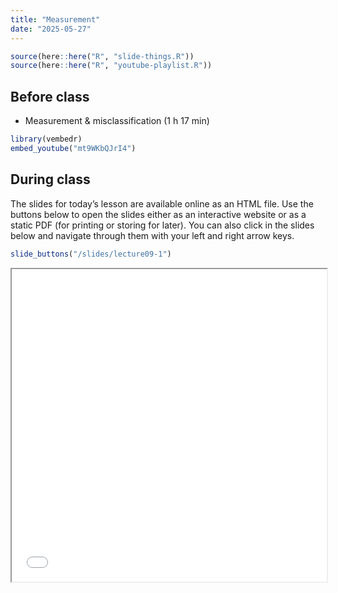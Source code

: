 ```yaml
---
title: "Measurement"
date: "2025-05-27"
---
```


```r
source(here::here("R", "slide-things.R"))
source(here::here("R", "youtube-playlist.R"))
```


## Before class

- <i class="fab fa-youtube"></i> Measurement & misclassification (1 h 17 min)

```r
library(vembedr)
embed_youtube("mt9WKbQJrI4")
```


## During class

The slides for today's lesson are available online as an HTML file. Use the buttons below to open the slides either as an interactive website or as a static PDF (for printing or storing for later). You can also click in the slides below and navigate through them with your left and right arrow keys.

```r
slide_buttons("/slides/lecture09-1")
```
<iframe src="/slides/lecture09-1.html" width="100%" height="500px"></iframe> 